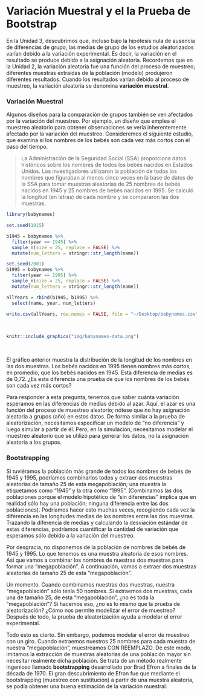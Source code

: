 # Variación Muestral y el la Prueba de Bootstrap {-}

En la Unidad 3, descubrimos que, incluso bajo la hipótesis nula de ausencia de diferencias de grupo, las medias de grupo de los estudios aleatorizados varían debido a la variación experimental. Es decir, la variación en el resultado se produce debido a la asignación aleatoria. Recordemos que en la Unidad 2, la variación aleatoria fue una función del proceso de muestreo; diferentes muestras extraídas de la población (modelo) produjeron diferentes resultados. Cuando los resultados varían debido al proceso de muestreo, la variación aleatoria se denomina **variación muestral**.

### Variación Muestral {-}

Algunos diseños para la comparación de grupos también se ven afectados por la variación del muestreo. Por ejemplo, un diseño que emplea el muestreo aleatorio para obtener observaciones se vería inherentemente afectado por la variación del muestreo. Consideremos el siguiente estudio, que examina si los nombres de los bebés son cada vez más cortos con el paso del tiempo. 

> La Administración de la Seguridad Social (SSA) proporciona datos históricos sobre los nombres de todos los bebés nacidos en Estados Unidos. Los investigadores utilizaron la población de todos los nombres que figuraban al menos cinco veces en la base de datos de la SSA para tomar muestras aleatorias de 25 nombres de bebés nacidos en 1945 y 25 nombres de bebés nacidos en 1995. Se calculó la longitud (en letras) de cada nombre y se compararon las dos muestras. 

```r
library(babynames)

set.seed(1915)

b1945 = babynames %>% 
  filter(year == 1945) %>% 
  sample_n(size = 25, replace = FALSE) %>% 
  mutate(num_letters = stringr::str_length(name))

set.seed(2001)
b1995 = babynames %>% 
  filter(year == 1995) %>% 
  sample_n(size = 25, replace = FALSE) %>% 
  mutate(num_letters = stringr::str_length(name))

allYears = rbind(b1945, b1995) %>%
  select(name, year, num_letters)

write.csv(allYears, row.names = FALSE, file = "~/Desktop/babynames.csv")
```


<br />

```r
knitr::include_graphics("img/babynames-data.png")
```

<br />

El gráfico anterior muestra la distribución de la longitud de los nombres en las dos muestras. Los bebés nacidos en 1995 tienen nombres más cortos, en promedio, que los bebés nacidos en 1945. Esta diferencia de medias es de 0,72. ¿Es esta diferencia una prueba de que los nombres de los bebés son cada vez más cortos?

Para responder a esta pregunta, tenemos que saber cuánta variación esperamos en las diferencias de medias debido al azar. Aquí, el azar es una función del proceso de muestreo aleatorio; nótese que no hay asignación aleatoria a grupos (año) en estos datos. De forma similar a la prueba de aleatorización, necesitamos especificar un modelo de "no diferencia" y luego simular a partir de él. Pero, en la simulación, necesitamos modelar el muestreo aleatorio que se utilizó para generar los datos, no la asignación aleatoria a los grupos.

### Bootstrapping {-}

Si tuviéramos la población más grande de todos los nombres de bebés de 1945 y 1995, podríamos combinarlos todos y extraer dos muestras aleatorias de tamaño 25 de esta megapoblación; una muestra la etiquetamos como "1945" y la otra como "1995". (Combinamos las dos poblaciones porque el modelo hipotético de "sin diferencias" implica que en realidad sólo hay una población; ninguna diferencia entre las dos poblaciones). Podríamos hacer esto muchas veces, recogiendo cada vez la diferencia en las longitudes medias de los nombres entre las dos muestras. Trazando la diferencia de medias y calculando la desviación estándar de estas diferencias, podríamos cuantificar la cantidad de variación que esperamos sólo debido a la variación del muestreo.

Por desgracia, no disponemos de la población de nombres de bebés de 1945 y 1995. Lo que tenemos es una muestra aleatoria de esos nombres. Así que vamos a combinar los nombres de nuestras dos muestras para formar una "megapoblación". A continuación, vamos a extraer dos muestras aleatorias de tamaño 25 de esta "megapoblación". 

Un momento. Cuando combinamos nuestras dos muestras, nuestra "megapoblación" sólo tenía 50 nombres. Si extraemos dos muestras, cada una de tamaño 25, de esta "megapoblación", ¿no es toda la "megapoblación"? Si hacemos eso, ¿no es lo mismo que la prueba de aleatorización? ¿Cómo nos permite modelizar el error de muestreo? Después de todo, la prueba de aleatorización ayuda a modelar el error experimental.

Todo esto es cierto. Sin embargo, podemos modelar el error de muestreo con un giro. Cuando extraemos nuestros 25 nombres para cada muestra de nuestra "megapoblación", muestreamos CON REEMPLAZO. De este modo, imitamos la extracción de muestras aleatorias de una población mayor sin necesitar realmente dicha población. Se trata de un método realmente ingenioso llamado **bootstrapping** desarrollado por Brad Efron a finales de la década de 1970. El gran descubrimiento de Efron fue que mediante el bootstrapping (muestreo con sustitución) a partir de una muestra aleatoria, se podía obtener una buena estimación de la variación muestral. 
